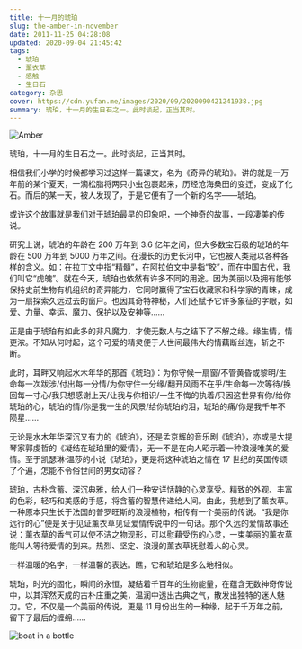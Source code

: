 ```yaml
---
title: 十一月的琥珀
slug: the-amber-in-november
date: 2011-11-25 04:28:08
updated: 2020-09-04 21:45:42
tags:
  - 琥珀
  - 薰衣草
  - 感触
  - 生日石
category: 杂思
cover: https://cdn.yufan.me/images/2020/09/2020090421241938.jpg
summary: 琥珀，十一月的生日石之一。此时谈起，正当其时。
---
```


![Amber](https://cdn.yufan.me/images/2020/09/2020092003563700.jpg)

<MusicPlayer netease={1697643} />

琥珀，十一月的生日石之一。此时谈起，正当其时。

相信我们小学的时候都学习过这样一篇课文，名为《奇异的琥珀》。讲的就是一万年前的某个夏天，一滴松脂将两只小虫包裹起来，历经沧海桑田的变迁，变成了化石。而后的某一天，被人发现了，于是它便有了一个新的名字——琥珀。

或许这个故事就是我们对于琥珀最早的印象吧，一个神奇的故事，一段凄美的传说。

研究上说，琥珀的年龄在 200 万年到 3.6 亿年之间，但大多数宝石级的琥珀的年龄在 500 万年到 5000 万年之间。在漫长的历史长河中，它也被人类冠以各种各样的含义。如：在拉丁文中指“精髓”，在阿拉伯文中是指“胶”，而在中国古代，我们叫它“虎魄”。就在今天，琥珀也依然有许多不同的用途。因为美丽以及拥有能够保持史前生物有机组织的奇异能力，它同时赢得了宝石收藏家和科学家的青睐，成为一扇探索久远过去的窗户。也因其奇特神秘，人们还赋予它许多象征的字眼，如爱、力量、幸运、魔力、保护以及安神等……

正是由于琥珀有如此多的非凡魔力，才使无数人与之结下了不解之缘。缘生情，情更浓。不知从何时起，这个可爱的精灵便于人世间最伟大的情藕断丝连，斩之不断。

此时，耳畔又响起水木年华的那首《琥珀》：为你守候一扇窗/不管黄昏或黎明/生命每一次跋涉/付出每一分情/为你守住一分缘/翻开风雨不在乎/生命每一次等待/换回每一寸心/我只想感谢上天/让我与你相识/一生不悔的执着/只因这世界有你/给你琥珀的心，琥珀的情/你是我一生的风景/给你琥珀的泪，琥珀的痛/你是我千年不陨星……

无论是水木年华深沉又有力的《琥珀》，还是孟京辉的音乐剧《琥珀》，亦或是大提琴家郭虔哲的《凝结在琥珀里的爱情》，无一不是在向人昭示着一种浪漫唯美的爱情。至于凯瑟琳·温莎的小说《琥珀》，更是将这种琥珀之情在 17 世纪的英国传颂了个遍，怎能不令俗世间的男女动容？

琥珀，古朴含蓄、深沉典雅，给人们一种安详恬静的心灵享受。精致的外观、丰富的色彩，轻巧和美感的手感，将含蓄的智慧传递给人间。由此，我想到了薰衣草。一种原本只生长于法国的普罗旺斯的浪漫植物，相传有一个美丽的传说。“我是你远行的心”便是关于见证薰衣草见证爱情传说中的一句话。那个久远的爱情故事还说：薰衣草的香气可以使不洁之物现形，可以慰藉受伤的心灵，一束美丽的薰衣草能叫人等待爱情的到来。热烈、坚定、浪漫的薰衣草抚慰着人的心灵。

一样温暖的名字，一样温馨的表达。瞧，它和琥珀是多么地相似。

琥珀，时光的固化，瞬间的永恒，凝结着千百年的生物能量，在蕴含无数神奇传说中，以其浑然天成的古朴庄重之美，温润中透出古典之气，散发出独特的迷人魅力。它，不仅是一个美丽的传说，更是 11 月份出生的一种缘，起于千万年之前，留下了最后的缠绵……

![boat in a bottle](https://cdn.yufan.me/images/2020/09/2020090421450493.jpg)

